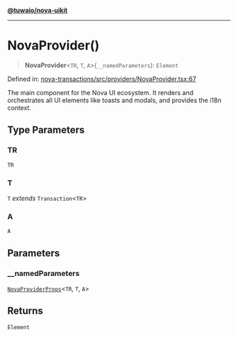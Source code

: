 [**@tuwaio/nova-uikit**](../../../../README.md)

***

# NovaProvider()

> **NovaProvider**\<`TR`, `T`, `A`\>(`__namedParameters`): `Element`

Defined in: [nova-transactions/src/providers/NovaProvider.tsx:67](https://github.com/TuwaIO/nova-uikit/blob/89862cb64736abf401f7f95582d5ca748938f79a/packages/nova-transactions/src/providers/NovaProvider.tsx#L67)

The main component for the Nova UI ecosystem. It renders and orchestrates all
UI elements like toasts and modals, and provides the i18n context.

## Type Parameters

### TR

`TR`

### T

`T` *extends* `Transaction`\<`TR`\>

### A

`A`

## Parameters

### \_\_namedParameters

[`NovaProviderProps`](../type-aliases/NovaProviderProps.md)\<`TR`, `T`, `A`\>

## Returns

`Element`

